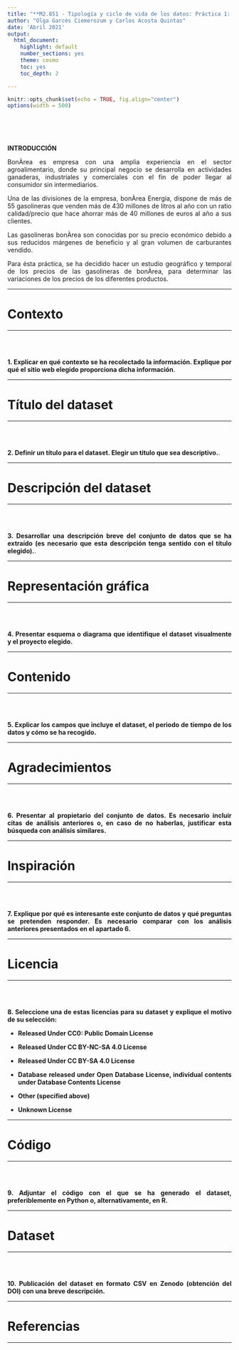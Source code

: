 ```yaml
---
title: "**M2.851 - Tipología y ciclo de vida de los datos: Práctica 1: Web scraping**"
author: "Olga Garcés Ciemerozum y Carlos Acosta Quintas"
date: 'Abril 2021'
output:
  html_document:
    highlight: default
    number_sections: yes
    theme: cosmo
    toc: yes
    toc_depth: 2

---
```


<style>
body {
text-align: justify}
</style>



```r
knitr::opts_chunk$set(echo = TRUE, fig.align="center")
options(width = 500)

```

<br><br><br>

**INTRODUCCIÓN**

BonÀrea es empresa con una amplia experiencia en el sector agroalimentario, donde su principal negocio se desarrolla en actividades ganaderas, industriales y comerciales con el fin de poder llegar al consumidor sin intermediarios. <p>

Una de las divisiones de la empresa, bonÀrea Energía, dispone de más de 55 gasolineras que venden más de 430 millones de litros al año con un ratio calidad/precio que hace ahorrar más de 40 millones de euros al año a sus clientes.<p>

Las gasolineras bonÀrea son conocidas por su precio económico debido a sus reducidos márgenes de beneficio y al gran volumen de carburantes vendido.<p>

Para ésta práctica, se ha decidido hacer un estudio geográfico y temporal de los precios de las gasolineras de bonÀrea, para determinar las variaciones de los precios de los diferentes productos.


******
# **Contexto**
******

<br><br>


**1. Explicar en qué contexto se ha recolectado la información. Explique por qué el sitio web elegido proporciona dicha información**.





******
# **Título del dataset**
******

<br><br>


**2. Definir un título para el dataset. Elegir un título que sea descriptivo.**.





******
# **Descripción del dataset**
******

<br><br>


**3. Desarrollar una descripción breve del conjunto de datos que se ha extraído (es necesario que esta descripción tenga sentido con el título elegido).**.




******
# **Representación gráfica**
******

<br><br>


**4. Presentar esquema o diagrama que identifique el dataset visualmente y el proyecto elegido.**





******
# **Contenido**
******

<br><br>


**5. Explicar los campos que incluye el dataset, el periodo de tiempo de los datos y cómo se ha recogido.**


******
# **Agradecimientos**
******

<br><br>


**6. Presentar al propietario del conjunto de datos. Es necesario incluir citas de análisis anteriores o, en caso de no haberlas, justificar esta búsqueda con análisis similares.**



******
# **Inspiración**
******

<br><br>


**7. Explique por qué es interesante este conjunto de datos y qué preguntas se pretenden responder. Es necesario comparar con los análisis anteriores presentados en el apartado 6.**



******
# **Licencia**
******

<br><br>


**8. Seleccione una de estas licencias para su dataset y explique el motivo de su selección:**


<ul>
<li>**Released Under CC0: Public Domain License**<p>
<li>**Released Under CC BY-NC-SA 4.0 License**<p>
<li>**Released Under CC BY-SA 4.0 License**<p>
<li>**Database released under Open Database License, individual contents under Database Contents License**<p>
<li>**Other (specified above)**<p>
<li>**Unknown License**<p>
</ul>

******
# **Código**
******

<br><br>


**9. Adjuntar el código con el que se ha generado el dataset, preferiblemente en Python o, alternativamente, en R.**




******
# **Dataset**
******

<br><br>


**10. Publicación del dataset en formato CSV en Zenodo (obtención del DOI) con una breve descripción.**



******
# **Referencias**
******
<br>
